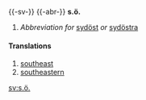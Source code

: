 {{-sv-}}
{{-abr-}}
'''s.ö.''' 

#''Abbreviation for'' [[sydöst]] ''or'' [[sydöstra]]

====Translations====
#[[southeast]]
#[[southeastern]]

[[sv:s.ö.]]